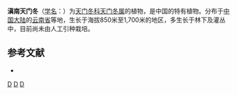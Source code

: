 {{Speciesbox 
| genus = Asparagus
| species = subscandens
| authority = Wang et [[陈心启|S. C. Chen]]
}}
'''滇南天门冬'''（[[学名|学名]]：{{lang|la|''Asparagus subscandens''}}）为[[天门冬科|天门冬科]][[天门冬属|天门冬属]]的植物，是中国的特有植物。分布于[[中国大陆|中国大陆]]的[[云南省|云南省]]等地，生长于海拔850米至1,700米的地区，多生长于林下及灌丛中，目前尚未由人工引种栽培。

== 参考文献 ==
<div class="references-small">
* {{cite web| url =http://www.bioinfo.cn/db05/KmzwSpecies.php?action=view&id=1341| title =滇南天门冬（新种）| work =《中国高等植物数据库全库》| publisher =中国科学院微生物研究所| author =昆明植物研究所| accessdate =2009-02-22}}{{dead link|date=2018年3月 |bot=InternetArchiveBot |fix-attempted=yes }}
</div>
{{Taxonbar|from=Q15225437}}

[[Category:天门冬属|D]]
[[Category:中國特有植物|D]]
[[Category:云南植物|D]]